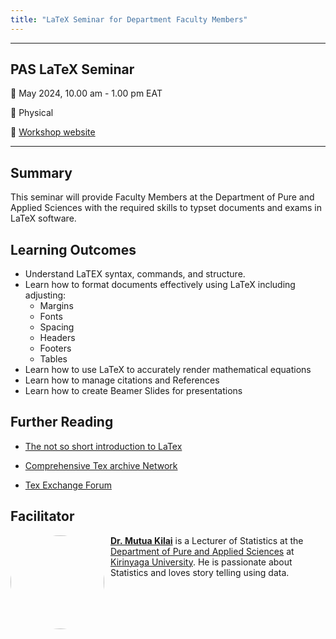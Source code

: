 ```yaml
---
title: "LaTeX Seminar for Department Faculty Members"
---
```


------------------------------------------------------------------------

## PAS LaTeX Seminar

📆 May 2024, 10.00 am - 1.00 pm EAT 

🏨 Physical 

🏡 [Workshop website]()  

------------------------------------------------------------------------


## Summary

This seminar will provide Faculty Members at the Department of Pure and Applied Sciences with the required skills to typset documents and exams in LaTeX software.


## Learning Outcomes

- Understand LaTEX syntax, commands, and structure.
- Learn how to format documents effectively using LaTeX including adjusting:
  * Margins
  * Fonts
  * Spacing
  * Headers
  * Footers
  * Tables
- Learn how to use LaTeX to accurately render mathematical equations
- Learn how to manage citations and References
- Learn how to create Beamer Slides for presentations


## Further Reading

-   [The not so short introduction to LaTex](https://tobi.oetiker.ch/lshort/lshort.pdf)

-   [Comprehensive Tex archive Network](http://www.ctan.org/)


-   [Tex Exchange Forum](https://tex.stackexchange.com/)


## Facilitator

![](images/photo.jpeg){style="float:left;padding: 0 10px 0 0; border-radius:50%" fig-alt="Headshot of Crystal Lewis" width="150"} [**Dr. Mutua Kilai**](https://sam-mutua.github.io/work/) is a Lecturer of Statistics at the [Department of Pure and Applied Sciences](https://spas.kyu.ac.ke/spas-pages/departments/pure-and-applied-sciences) at [Kirinyaga University](https://www.kyu.ac.ke/). He is passionate about Statistics and loves story telling using data. 

